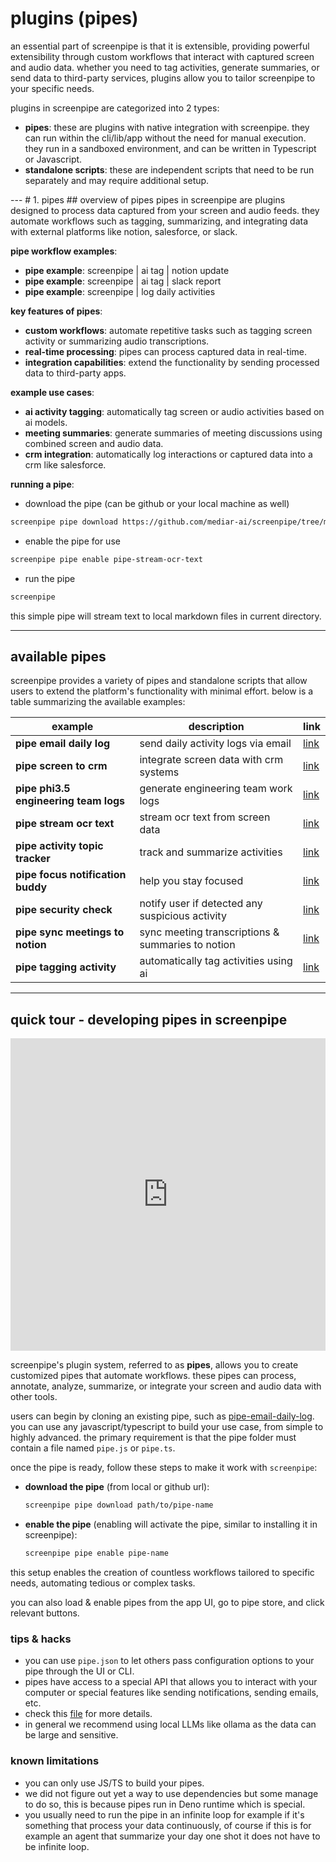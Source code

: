 
# plugins (pipes)

<MotionDiv>
  an essential part of screenpipe is that it is extensible, providing powerful extensibility through custom workflows that interact with captured screen and audio data. whether you need to tag activities, generate summaries, or send data to third-party services, plugins allow you to tailor screenpipe to your specific needs.

plugins in screenpipe are categorized into 2 types:

- **pipes**: these are plugins with native integration with screenpipe. they can run within the cli/lib/app without the need for manual execution. they run in a sandboxed environment, and can be written in Typescript or Javascript.
- **standalone scripts**: these are independent scripts that need to be run separately and may require additional setup.
</MotionDiv>
---
# 1. pipes
## overview of pipes

<MotionDiv delay={0.3}>
  pipes in screenpipe are plugins designed to process data captured from your screen and audio feeds. they automate workflows such as tagging, summarizing, and integrating data with external platforms like notion, salesforce, or slack.

  **pipe workflow examples**:
  - **pipe example**: screenpipe | ai tag | notion update
  - **pipe example**: screenpipe | ai tag | slack report
  - **pipe example**: screenpipe | log daily activities

  **key features of pipes**:
  - **custom workflows**: automate repetitive tasks such as tagging screen activity or summarizing audio transcriptions.
  - **real-time processing**: pipes can process captured data in real-time.
  - **integration capabilities**: extend the functionality by sending processed data to third-party apps.

  **example use cases**:
  - **ai activity tagging**: automatically tag screen or audio activities based on ai models.
  - **meeting summaries**: generate summaries of meeting discussions using combined screen and audio data.
  - **crm integration**: automatically log interactions or captured data into a crm like salesforce.

  **running a pipe**:
  - download the pipe (can be github or your local machine as well)
  ```bash
  screenpipe pipe download https://github.com/mediar-ai/screenpipe/tree/main/examples/typescript/pipe-stream-ocr-text
  ```
  - enable the pipe for use
  ```bash
  screenpipe pipe enable pipe-stream-ocr-text
  ```
  - run the pipe
  ```bash
  screenpipe 
  ```

this simple pipe will stream text to local markdown files in current directory.

</MotionDiv>

---

## available pipes

<MotionDiv delay={0.5}>
  screenpipe provides a variety of pipes and standalone scripts that allow users to extend the platform's functionality with minimal effort. below is a table summarizing the available examples:

| **example**                          | **description**                                  | **link**                          |
| ------------------------------------ | ------------------------------------------------ | --------------------------------- |
| **pipe email daily log**             | send daily activity logs via email               | [link](https://github.com/mediar-ai/screenpipe/tree/main/examples/typescript/pipe-email-daily-log)                         |
| **pipe screen to crm**               | integrate screen data with crm systems           | [link](https://github.com/mediar-ai/screenpipe/tree/main/examples/typescript/pipe-screen-to-crm)                         |
| **pipe phi3.5 engineering team logs**| generate engineering team work logs              | [link](https://github.com/mediar-ai/screenpipe/tree/main/examples/typescript/pipe-phi3.5-engineering-team-logs)                         |
| **pipe stream ocr text**             | stream ocr text from screen data                 | [link](https://github.com/mediar-ai/screenpipe/tree/main/examples/typescript/pipe-stream-ocr-text)                         |
| **pipe activity topic tracker**      | track and summarize activities                   | [link](https://github.com/mediar-ai/screenpipe/tree/main/examples/typescript/pipe-activity-topic-tracker)                         |
| **pipe focus notification buddy**    | help you stay focused                            | [link](https://github.com/mediar-ai/screenpipe/tree/main/examples/typescript/pipe-focus-notification-buddy)                         |
| **pipe security check**              | notify user if detected any suspicious activity  | [link](https://github.com/mediar-ai/screenpipe/tree/main/examples/typescript/pipe-security-check)                         |
| **pipe sync meetings to notion**     | sync meeting transcriptions & summaries to notion| [link](https://github.com/mediar-ai/screenpipe/tree/main/examples/typescript/pipe-sync-meetings-to-notion)                        |
| **pipe tagging activity**            | automatically tag activities using ai            | [link](https://github.com/mediar-ai/screenpipe/tree/main/examples/typescript/pipe-tagging-activity)                         |

</MotionDiv>

---

## quick tour - developing pipes in screenpipe
<MotionDiv delay={0.7}>
<iframe width="100%" height="500" src="https://www.youtube.com/embed/icqhgzqhya?si=kjs4t94dqex48xky" title="youtube video player" frameborder="0" allow="accelerometer; clipboard-write; encrypted-media; gyroscope; web-share" allowfullscreen></iframe>

screenpipe's plugin system, referred to as **pipes**, allows you to create customized pipes that automate workflows. these pipes can process, annotate, analyze, summarize, or integrate your screen and audio data with other tools.

users can begin by cloning an existing pipe, such as [pipe-email-daily-log](https://github.com/mediar-ai/screenpipe/tree/main/examples/typescript/pipe-email-daily-log). you can use any javascript/typescript to build your use case, from simple to highly advanced. the primary requirement is that the pipe folder must contain a file named `pipe.js` or `pipe.ts`. 

once the pipe is ready, follow these steps to make it work with `screenpipe`:

- **download the pipe** (from local or github url):
  ```bash
  screenpipe pipe download path/to/pipe-name
  ```

- **enable the pipe** (enabling will activate the pipe, similar to installing it in screenpipe):
  ```bash
  screenpipe pipe enable pipe-name
  ```

this setup enables the creation of countless workflows tailored to specific needs, automating tedious or complex tasks.

you can also load & enable pipes from the app UI, go to pipe store, and click relevant buttons.


### tips & hacks 

- you can use `pipe.json` to let others pass configuration options to your pipe through the UI or CLI.
- pipes have access to a special API that allows you to interact with your computer or special features like sending notifications, sending emails, etc.
- check this [file](https://github.com/mediar-ai/screenpipe/blob/main/screenpipe-core/src/deno/runtime.js) for more details.
- in general we recommend using local LLMs like ollama as the data can be large and sensitive.

### known limitations

- you can only use JS/TS to build your pipes.
- we did not figure out yet a way to use dependencies but some manage to do so, this is because pipes run in Deno runtime which is special.
- you usually need to run the pipe in an infinite loop for example if it's something that process your data continuously, of course if this is for example an agent that summarize your day one shot it does not have to be infinite loop.

</MotionDiv>